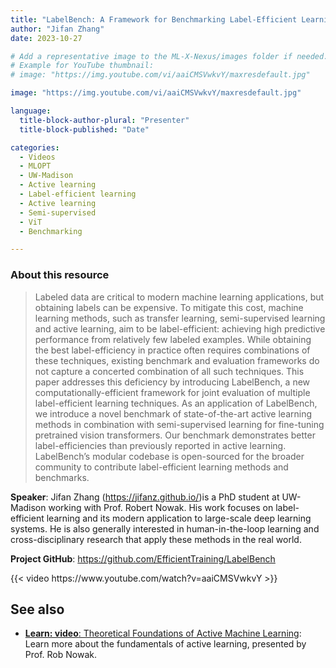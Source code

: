 ```yaml
---
title: "LabelBench: A Framework for Benchmarking Label-Efficient Learning" 
author: "Jifan Zhang" 
date: 2023-10-27

# Add a representative image to the ML-X-Nexus/images folder if needed.
# Example for YouTube thumbnail:
# image: "https://img.youtube.com/vi/aaiCMSVwkvY/maxresdefault.jpg"

image: "https://img.youtube.com/vi/aaiCMSVwkvY/maxresdefault.jpg"

language: 
  title-block-author-plural: "Presenter"
  title-block-published: "Date"

categories:
  - Videos
  - MLOPT
  - UW-Madison
  - Active learning
  - Label-efficient learning
  - Active learning
  - Semi-supervised 
  - ViT
  - Benchmarking

---
```


### About this resource

> Labeled data are critical to modern machine learning applications, but obtaining labels can be expensive. To mitigate this cost, machine learning methods, such as transfer learning, semi-supervised learning and active learning, aim to be label-efficient: achieving high predictive performance from relatively few labeled examples. While obtaining the best label-efficiency in practice often requires combinations of these techniques, existing benchmark and evaluation frameworks do not capture a concerted combination of all such techniques. This paper addresses this deficiency by introducing LabelBench, a new computationally-efficient framework for joint evaluation of multiple label-efficient learning techniques. As an application of LabelBench, we introduce a novel benchmark of state-of-the-art active learning methods in combination with semi-supervised learning for fine-tuning pretrained vision transformers. Our benchmark demonstrates better label-efficiencies than previously reported in active learning. LabelBench’s modular codebase is open-sourced for the broader community to contribute label-efficient learning methods and benchmarks. 

**Speaker**: Jifan Zhang ([https://jifanz.github.io/](https://jifanz.github.io/))is a PhD student at UW-Madison working with Prof. Robert Nowak. His work focuses on label-efficient learning and its modern application to large-scale deep learning systems. He is also generally interested in human-in-the-loop learning and cross-disciplinary research that apply these methods in the real world.

**Project GitHub**: [https://github.com/EfficientTraining/LabelBench](https://github.com/EfficientTraining/LabelBench)

{{< video https://www.youtube.com/watch?v=aaiCMSVwkvY >}}

## See also
- [**Learn: video**: Theoretical Foundations of Active Machine Learning](https://www.youtube.com/watch?v=ozCeEKUW8wI): Learn more about the fundamentals of active learning, presented by Prof. Rob Nowak.
